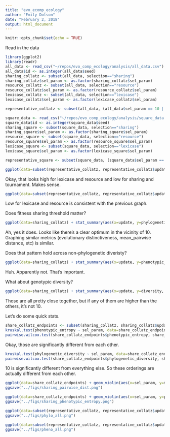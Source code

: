 ```yaml
---
title: "evo_ecomp_ecology"
author: "Emily Dolson"
date: "February 2, 2018"
output: html_document
---
```


```r
knitr::opts_chunk$set(echo = TRUE)
```

Read in the data

```r
library(ggplot2)
library(readr)
all_data <- read_csv("~/repos/evo_comp_ecology/analysis/all_data.csv")
all_data$id <- as.integer(all_data$seed)
sharing_collatz <- subset(all_data, selection=="sharing")
sharing_collatz$sel_param <- as.factor(sharing_collatz$sel_param)
resource_collatz <- subset(all_data, selection=="resource")
resource_collatz$sel_param <- as.factor(resource_collatz$sel_param)
lexicase_collatz <- subset(all_data, selection=="lexicase")
lexicase_collatz$sel_param <- as.factor(lexicase_collatz$sel_param)

representative_collatz <- subset(all_data, (all_data$sel_param == 10 | all_data$selection != "sharing") & (all_data$sel_param == -1 | all_data$selection != "lexicase") & (all_data$sel_param == -1 | all_data$selection != "resource") )

square_data <- read_csv("~/repos/evo_comp_ecology/analysis/square_data.csv")
square_data$id <- as.integer(square_data$seed)
sharing_square <- subset(square_data, selection=="sharing")
sharing_square$sel_param <- as.factor(sharing_square$sel_param)
resource_square <- subset(square_data, selection=="resource")
resource_square$sel_param <- as.factor(resource_square$sel_param)
lexicase_square <- subset(square_data, selection=="lexicase")
lexicase_square$sel_param <- as.factor(lexicase_square$sel_param)

representative_square <- subset(square_data, (square_data$sel_param == .1 | square_data$selection != "sharing") & (square_data$sel_param == 11 | square_data$selection != "lexicase") & (square_data$sel_param == 500 | square_data$selection != "resource") )


```

```r
ggplot(data=subset(representative_collatz, representative_collatz$update == 990)) + geom_violin(aes(x=selection, y=phylogenetic_diversity)) + theme_classic()

```

Okay, that looks high for lexicase and resource and low for sharing and tournament. Makes sense.

```r

ggplot(data=subset(representative_collatz, representative_collatz$update == 990)) + geom_violin(aes(x=selection, y=mrca_depth)) + theme_classic()

```

Low for lexicase and resource is consistent with the previous graph.

Does fitness sharing threshold matter?

```r
ggplot(data=sharing_collatz) + stat_summary(aes(x=update, y=phylogenetic_diversity, group=sel_param, color=sel_param, fill=sel_param), fun.data ="mean_cl_boot", geom = "smooth") + theme_classic() + scale_x_continuous("Update") + scale_y_continuous()
```
Ah, yes it does. Looks like there's a clear optimum in the vicinity of 10. Graphing similar metrics (evolutionary distinctiveness, mean_pairwise distance, etc) is similar.

Does that pattern hold across non-phylogenetic diveristy?

```r
ggplot(data=sharing_collatz) + stat_summary(aes(x=update, y=phenotypic_entropy, group=sel_param, color=sel_param, fill=sel_param), fun.data ="mean_cl_boot", geom = "smooth") + theme_classic() + scale_x_continuous("Update") + scale_y_continuous()
```
Huh. Apparently not. That's important.

What about genotypic diversity?
```r
ggplot(data=sharing_collatz) + stat_summary(aes(x=update, y=diversity, group=sel_param, color=sel_param, fill=sel_param), fun.data ="mean_cl_boot", geom = "smooth") + theme_classic() + scale_x_continuous("Update") + scale_y_continuous()
```
Those are all pretty close together, but if any of them are higher than the others, it's not 10.

Let's do some quick stats.

```r
share_collatz_endpoints <- subset(sharing_collatz, sharing_collatz$update == 990)
kruskal.test(phenotypic_entropy ~ sel_param, data=share_collatz_endpoints)
pairwise.wilcox.test(share_collatz_endpoints$phenotypic_entropy, share_collatz_endpoints$sel_param, p.adjust.method = "bonferroni")
```
Okay, those are significantly different from each other.

```r
kruskal.test(phylogenetic_diversity ~ sel_param, data=share_collatz_endpoints)
pairwise.wilcox.test(share_collatz_endpoints$phylogenetic_diversity, share_collatz_endpoints$sel_param, p.adjust.method = "bonferroni")
```
10 is significantly different from everything else. So these orderings are actually different from each other.

```r
ggplot(data=share_collatz_endpoints) + geom_violin(aes(x=sel_param, y=mean_pairwise_distance, fill=sel_param)) + theme_classic() +theme(legend.position = "none") + scale_x_discrete("Sharing threshold") + scale_y_continuous("Mean pairwise distance")
ggsave("../figs/sharing_pairwise_dist.png")

ggplot(data=share_collatz_endpoints) + geom_violin(aes(x=sel_param, y=phenotypic_entropy, fill=sel_param)) + theme_classic() +theme(legend.position = "none") + scale_x_discrete("Sharing threshold") + scale_y_continuous("Mean pairwise distance")
ggsave("../figs/sharing_phenotypic_entropy.png")

ggplot(data=subset(representative_collatz, representative_collatz$update == 990)) + geom_violin(aes(x=selection, y=phylogenetic_diversity, fill=selection)) + theme_classic() +theme(legend.position = "none") + scale_x_discrete("Selection scheme") + scale_y_continuous("Phylogenetic diversity")
ggsave("../figs/phylo_all.png")

ggplot(data=subset(representative_collatz, representative_collatz$update == 990)) + geom_violin(aes(x=selection, y=phenotypic_entropy, fill=selection)) + theme_classic() +theme(legend.position = "none") + scale_x_discrete("Selection scheme") + scale_y_continuous("Phylogenetic diversity")
ggsave("../figs/pheno_all.png")

```